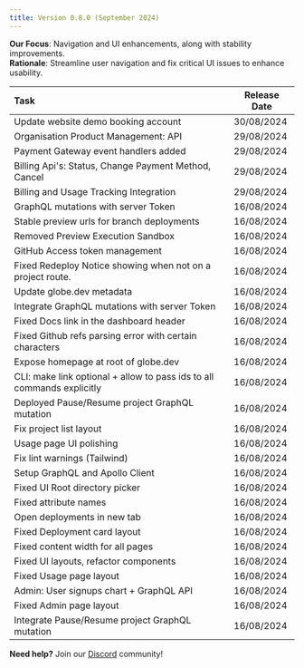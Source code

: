 ```yaml
---
title: Version 0.8.0 (September 2024)
---
```


**Our Focus**: Navigation and UI enhancements, along with stability improvements.  
**Rationale**: Streamline user navigation and fix critical UI issues to enhance usability.


| Task | Release Date |
| :---- | ----- |
| Update website demo booking account | 30/08/2024 |
| Organisation Product Management: API | 29/08/2024 |
| Payment Gateway event handlers added | 29/08/2024 |
| Billing Api's: Status, Change Payment Method, Cancel | 29/08/2024 |
| Billing and Usage Tracking Integration | 29/08/2024 |
| GraphQL mutations with server Token | 16/08/2024 |
| Stable preview urls for branch deployments | 16/08/2024 |
| Removed Preview Execution Sandbox | 16/08/2024 |
| GitHub Access token management | 16/08/2024 |
| Fixed Redeploy Notice showing when not on a project route. | 16/08/2024 |
| Update globe.dev metadata | 16/08/2024 |
| Integrate GraphQL mutations with server Token | 16/08/2024 |
| Fixed Docs link in the dashboard header | 16/08/2024 |
| Fixed Github refs parsing error with certain characters | 16/08/2024 |
| Expose homepage at root of globe.dev | 16/08/2024 |
| CLI: make link optional \+ allow to pass ids to all commands explicitly | 16/08/2024 |
| Deployed Pause/Resume project GraphQL mutation | 16/08/2024 |
| Fix project list layout | 16/08/2024 |
| Usage page UI polishing | 16/08/2024 |
| Fix lint warnings (Tailwind) | 16/08/2024 |
| Setup GraphQL and Apollo Client | 16/08/2024 |
| Fixed UI Root directory picker | 16/08/2024 |
| Fixed attribute names | 16/08/2024 |
| Open deployments in new tab | 16/08/2024 |
| Fixed Deployment card layout | 16/08/2024 |
| Fixed content width for all pages | 16/08/2024 |
| Fixed UI layouts, refactor components | 16/08/2024 |
| Fixed Usage page layout | 16/08/2024 |
| Admin: User signups chart \+ GraphQL API | 16/08/2024 |
| Fixed Admin page layout | 16/08/2024 |
| Integrate Pause/Resume project GraphQL mutation | 16/08/2024 |

**Need help?** Join our [Discord](https://invertase.link/globe-discord) community! 